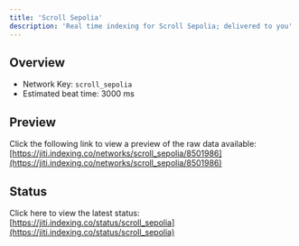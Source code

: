 ```yaml
---
title: 'Scroll Sepolia'
description: 'Real time indexing for Scroll Sepolia; delivered to you'
---
```


## Overview
- Network Key: `scroll_sepolia`
- Estimated beat time: 3000 ms

## Preview
Click the following link to view a preview of the raw data available: [https://jiti.indexing.co/networks/scroll_sepolia/8501986](https://jiti.indexing.co/networks/scroll_sepolia/8501986)

## Status
Click here to view the latest status: [https://jiti.indexing.co/status/scroll_sepolia](https://jiti.indexing.co/status/scroll_sepolia)
